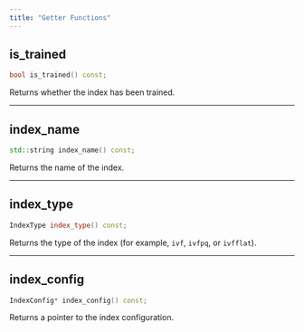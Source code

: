 ```yaml
---
title: "Getter Functions"
---
```


## is_trained

```cpp
bool is_trained() const;
```

Returns whether the index has been trained.

---

## index_name

```cpp
std::string index_name() const;
```

Returns the name of the index.

---

## index_type

```cpp
IndexType index_type() const;
```

Returns the type of the index (for example, `ivf`, `ivfpq`, or `ivfflat`).

---

## index_config

```cpp
IndexConfig* index_config() const;
```

Returns a pointer to the index configuration.
